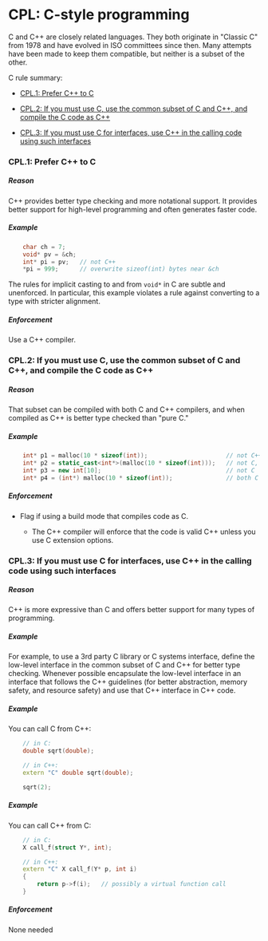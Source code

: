 # <a name="S-cpl"></a>CPL: C-style programming

C and C++ are closely related languages.
They both originate in "Classic C" from 1978 and have evolved in ISO committees since then.
Many attempts have been made to keep them compatible, but neither is a subset of the other.

C rule summary:

* [CPL.1: Prefer C++ to C](/cpl#Rcpl-C)

* [CPL.2: If you must use C, use the common subset of C and C++, and compile the C code as C++](/cpl#Rcpl-subset)

* [CPL.3: If you must use C for interfaces, use C++ in the calling code using such interfaces](/cpl#Rcpl-interface)


### <a name="Rcpl-C"></a>CPL.1: Prefer C++ to C

##### Reason

C++ provides better type checking and more notational support.
It provides better support for high-level programming and often generates faster code.

##### Example
```cpp
    char ch = 7;
    void* pv = &ch;
    int* pi = pv;   // not C++
    *pi = 999;      // overwrite sizeof(int) bytes near &ch
```

The rules for implicit casting to and from `void*` in C are subtle and unenforced.
In particular, this example violates a rule against converting to a type with stricter alignment.

##### Enforcement

Use a C++ compiler.

### <a name="Rcpl-subset"></a>CPL.2: If you must use C, use the common subset of C and C++, and compile the C code as C++

##### Reason

That subset can be compiled with both C and C++ compilers, and when compiled as C++ is better type checked than "pure C."

##### Example
```cpp
    int* p1 = malloc(10 * sizeof(int));                      // not C++
    int* p2 = static_cast<int*>(malloc(10 * sizeof(int)));   // not C, C-style C++
    int* p3 = new int[10];                                   // not C
    int* p4 = (int*) malloc(10 * sizeof(int));               // both C and C++
```

##### Enforcement

* Flag if using a build mode that compiles code as C.

  * The C++ compiler will enforce that the code is valid C++ unless you use C extension options.

### <a name="Rcpl-interface"></a>CPL.3: If you must use C for interfaces, use C++ in the calling code using such interfaces

##### Reason

C++ is more expressive than C and offers better support for many types of programming.

##### Example

For example, to use a 3rd party C library or C systems interface, define the low-level interface in the common subset of C and C++ for better type checking.
Whenever possible encapsulate the low-level interface in an interface that follows the C++ guidelines (for better abstraction, memory safety, and resource safety) and use that C++ interface in C++ code.

##### Example

You can call C from C++:
```cpp
    // in C:
    double sqrt(double);
```
```cpp
    // in C++:
    extern "C" double sqrt(double);
```
```cpp
    sqrt(2);
```

##### Example

You can call C++ from C:
```cpp
    // in C:
    X call_f(struct Y*, int);
```
```cpp
    // in C++:
    extern "C" X call_f(Y* p, int i)
    {
        return p->f(i);   // possibly a virtual function call
    }
```

##### Enforcement

None needed

